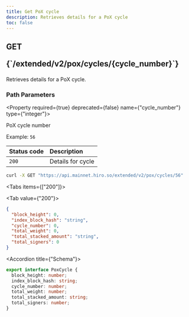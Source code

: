 ```yaml
---
title: Get PoX cycle
description: Retrieves details for a PoX cycle
toc: false
---
```




<Root>

<API>

<div className='flex-1'>

<h2 className="not-prose mb-2 inline-flex items-center gap-3 font-mono">
  <div className="rounded-lg border px-1 py-0.5 text-xs font-medium border-green-400/50 bg-green-400/20 text-green-600 dark:text-green-400">
    GET
  </div>
  <p className="text-xs break-words overflow-hidden w-[95%]">{`/extended/v2/pox/cycles/{cycle_number}`}</p>
</h2>

Retrieves details for a PoX cycle.

### Path Parameters

<Property required={true} deprecated={false} name={"cycle_number"} type={"integer"}>

PoX cycle number

<span>Example:  `56`</span>

</Property>

| Status code | Description |
| :--------- | :---------- |
| `200` | Details for cycle |

</div>

<APIExample>

```bash title="Terminal"
curl -X GET "https://api.mainnet.hiro.so/extended/v2/pox/cycles/56"
```

<Tabs items={["200"]}>

<Tab value={"200"}>



```json title="Example response"
{
  "block_height": 0,
  "index_block_hash": "string",
  "cycle_number": 0,
  "total_weight": 0,
  "total_stacked_amount": "string",
  "total_signers": 0
}
```

<Accordions>

<Accordion title={"Schema"}>

```ts
export interface PoxCycle {
  block_height: number;
  index_block_hash: string;
  cycle_number: number;
  total_weight: number;
  total_stacked_amount: string;
  total_signers: number;
}

```

</Accordion>

</Accordions>

</Tab>

</Tabs>

</APIExample>

</API>

</Root>
